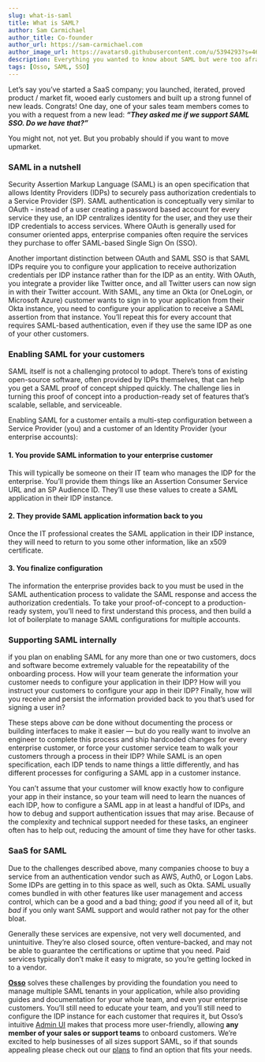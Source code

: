 ```yaml
---
slug: what-is-saml
title: What is SAML?
author: Sam Carmichael
author_title: Co-founder
author_url: https://sam-carmichael.com
author_image_url: https://avatars0.githubusercontent.com/u/5394293?s=460&u=03bbc0c5174d8341157e4cddb3252b74f33b2482&v=4
description: Everything you wanted to know about SAML but were too afraid to ask
tags: [Osso, SAML, SSO]
---
```




Let’s say you’ve started a SaaS company; you launched, iterated, proved product / market fit, wooed early customers and built up a strong funnel of new leads. Congrats! One day, one of your sales team members comes to you with a request from a new lead: _**“They asked me if we support SAML SSO. Do we have that?”**_ 

You might not, not yet. But you probably should if you want to move upmarket. 

### SAML in a nutshell

Security Assertion Markup Language (SAML) is an open specification that allows Identity Providers (IDPs) to securely pass authorization credentials to a Service Provider (SP). SAML authentication is conceptually very similar to OAuth - instead of a user creating a password based account for every service they use, an IDP centralizes identity for the user, and they use their IDP credentials to access services. Where OAuth is generally used for consumer oriented apps, enterprise companies often require the services they purchase to offer SAML-based Single Sign On (SSO).

Another important distinction between OAuth and SAML SSO is that SAML IDPs require you to configure your application to receive authorization credentials per IDP instance rather than for the IDP as an entity. With OAuth, you integrate a provider like Twitter once, and all Twitter users can now sign in with their Twitter account. With SAML, any time an Okta (or OneLogin, or Microsoft Azure) customer wants to sign in to your application from their Okta instance, you need to configure your application to receive a SAML assertion from that instance. You’ll repeat this for every account that requires SAML-based authentication, even if they use the same IDP as one of your other customers.

### Enabling SAML for your customers

SAML itself is not a challenging protocol to adopt. There’s tons of existing open-source software, often provided by IDPs themselves, that can help you get a SAML proof of concept shipped quickly. The challenge lies in turning this proof of concept into a production-ready set of features that’s scalable, sellable, and serviceable. 

Enabling SAML for a customer entails a multi-step configuration between a Service Provider (you) and a customer of an Identity Provider (your enterprise accounts): 

#### 1. You provide SAML information to your enterprise customer
This will typically be someone on their IT team who manages the IDP for the enterprise. You’ll provide them things like an Assertion Consumer Service URL and an SP Audience ID. They’ll use these values to create a SAML application in their IDP instance.
#### 2. They provide SAML application information back to you
Once the IT professional creates the SAML application in their IDP instance, they will need to return to you some other information, like an x509 certificate.
#### 3. You finalize configuration
The information the enterprise provides back to you must be used in the SAML authentication process to validate the SAML response and access the authorization credentials. To take your proof-of-concept to a production-ready system, you’ll need to first understand this process, and then build a lot of boilerplate to manage SAML configurations for multiple accounts.

### Supporting SAML internally

if you plan on enabling SAML for any more than one or two customers, docs and software become extremely valuable for the repeatability of the onboarding process. How will your team generate the information your customer needs to configure your application in their IDP? How will you instruct your customers to configure your app in their IDP? Finally, how will you receive and persist the information provided back to you that’s used for signing a user in?

These steps above *can* be done without documenting the process or building interfaces to make it easier — but do you really want to involve an engineer to complete this process and ship hardcoded changes for every enterprise customer, or force your customer service team to walk your customers through a process in their IDP?  While SAML is an open specification, each IDP tends to name things a little differently, and has different processes for configuring a SAML app in a customer instance. 

You can’t assume that your customer will know exactly how to configure your app in their instance, so your team will need to learn the nuances of each IDP, how to configure a SAML app in at least a handful of IDPs, and how to debug and support authentication issues that may arise. Because of the complexity and technical support needed for these tasks, an engineer often has to help out, reducing the amount of time they have for other tasks. 

### SaaS for SAML

Due to the challenges described above, many companies choose to buy a service from an authentication vendor such as AWS, Auth0, or Logon Labs. Some IDPs are getting in to this space as well, such as Okta. SAML usually comes bundled in with other features like user management and access control, which can be a good and a bad thing; *good* if you need all of it, but *bad* if you only want SAML support and would rather not pay for the other bloat. 

Generally these services are expensive, not very well documented, and unintuitive. They’re also closed source, often venture-backed, and may not be able to guarantee the certifications or uptime that you need. Paid services typically don’t make it easy to migrate, so you’re getting locked in to a vendor.

**[Osso](https://ossoapp.com)** solves these challenges by providing the foundation you need to manage multiple SAML tenants in your application, while also providing guides and documentation for your whole team, and even your enterprise customers. You’ll still need to educate your team, and you’ll still need to configure the IDP instance for each customer that requires it, but Osso’s intuitive [Admin UI](https://demo.ossoapp.com) makes that process more user-friendly, allowing **any member of your sales or support teams** to onboard customers. We’re excited to help businesses of all sizes support SAML, so if that sounds appealing please check out our [plans](https://ossoapp.com/pricing) to find an option that fits your needs. 
